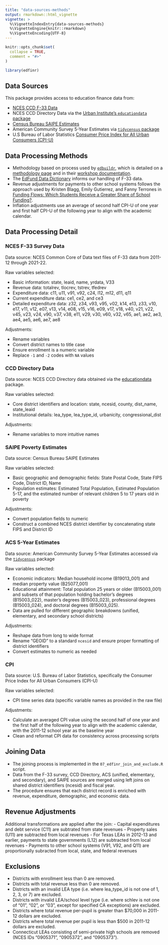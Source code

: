 ```yaml
---
title: "data-sources-methods"
output: rmarkdown::html_vignette
vignette: >
  %\VignetteIndexEntry{data-sources-methods}
  %\VignetteEngine{knitr::rmarkdown}
  %\VignetteEncoding{UTF-8}
---
```


```r
knitr::opts_chunk$set(
  collapse = TRUE,
  comment = "#>"
)
```

```r
library(edfinr)
```


## Data Sources

This package provides access to education finance data from:

- [NCES CCD F-33 Data](https://nces.ed.gov/ccd/files.asp)
- NCES CCD Directory Data via the [Urban Institute's `educationdata` package](https://educationdata.urban.org/documentation/#r)
- [Census Bureau SAIPE Estimates](https://www.census.gov/programs-surveys/saipe.html)
- American Community Survey 5-Year Estimates via [`tidycensus` package](https://walker-data.com/tidycensus/)
- U.S Bureau of Labor Statistics [Consumer Price Index for All Urban Consumers (CPI-U)](https://data.bls.gov/toppicks?survey=cu)

## Data Processing Methods

- Methodology based on process used by [`edbuildr`](https://github.com/EdBuild/edbuildr), which is detailed on a [methodology page](http://data.edbuild.org/) and in their [workshop documentation](http://viz.edbuild.org/workshops/edbuildr/).
- The [EdFund Data Dictionary](https://data-dictionary.ed-fund.org/?_gl=1*199anoz*_ga*MTg3MDM3NDg2LjE3MzkzNzAzOTE.*_ga_TGH6XK399M*MTc0NDIyMzY3Ni43LjEuMTc0NDIyMzY4MC4wLjAuMA..) informs our handling of F-33 data.
- Revenue adjustments for payments to other school systems follows the approach used by Kristen Blagg, Emily Gutierrez, and Fanny Terrones in [Funding Flows: Which Students Receive a Greater Share of School Funding?](https://apps.urban.org/features/school-funding-trends/files/202204_K12_funding_technical_appendix.pdf).
- Inflation adjustments use an average of second half CPI-U of one year and first half CPI-U of the following year to align with the academic calendar.

## Data Processing Detail

### NCES F-33 Survey Data

Data source: NCES Common Core of Data text files of F-33 data from 2011-12 through 2021-22.

Raw variables selected:

- Basic information: state, leaid, name, yrdata, V33
- Revenue data: totalrev, tlocrev, tstrev, tfedrev
- Expenditure data: c11, u11, v91, v92, c24, l12, m12, d11, q11
- Current expenditure data: ce1, ce2, and ce3
- Detailed expenditure data: z32, z34, v93, v95, v02, k14, e13, z33, v10, e17, v11, v12, e07, v13, v14, e08, v15, v16, e09, v17, v18, v40, v21, v22, v45, v23, v24, v90, v37, v38, e11, v29, v30, v60, v32, v65, ae1, ae2, ae3, ae4, ae5, ae6, ae7, ae8

Adjustments:

- Rename variables
- Convert district names to title case
- Ensure enrollment is a numeric variable
- Replace `-1` and `-2` codes with `NA` values

### CCD Directory Data

Data source: NCES CCD Directory data obtained via the
[educationdata](https://educationdata.urban.org/documentation/#r)
package.

Raw variables selected:

- Core district identifiers and location: state, ncesid, county, dist_name, state_leaid
- Institutional details: lea_type, lea_type_id, urbanicity, congressional_dist

Adjustments:

- Rename variables to more intuitive names

### SAIPE Poverty Estimates

Data source: Census Bureau SAIPE Estimates

Raw variables selected:

- Basic geographic and demographic fields: State Postal Code, State FIPS Code, District ID, Name
- Population estimates: Estimated Total Population, Estimated Population 5-17, and the estimated number of relevant children 5 to 17 years old in poverty

Adjustments:

- Convert population fields to numeric
- Construct a combined NCES district identifier by concatenating state FIPS and District ID

### ACS 5-Year Estimates

Data source: American Community Survey 5-Year Estimates accessed via the
[`tidycensus`](https://walker-data.com/tidycensus/) package

Raw variables selected:

- Economic indicators: Median household income (B19013_001) and median property value (B25077_001)
- Educational attainment: Total population 25 years or older (B15003_001) and subsets of that population holding bachelor's degrees (B15003_022), master's degrees (B15003_023), professional degrees (B15003_024), and doctoral degrees (B15003_025).
- Data are pulled for different geographic breakdowns (unified, elementary, and secondary school districts)

Adjustments:

- Reshape data from long to wide format
- Rename “GEOID” to a standard `ncesid` and ensure proper formatting of district identifiers
- Convert estimates to numeric as needed

### CPI

Data source: U.S. Bureau of Labor Statistics, specifically the Consumer Price Index for All Urban Consumers (CPI-U)

Raw variables selected:

- CPI time series data (specific variable names as provided in the raw file)

Adjustments:

- Calculate an averaged CPI value using the second half of one year and the first half of the following year to align with the academic calendar, with the 2011-12 school year as the baseline year
- Clean and reformat CPI data for consistency across processing scripts

## Joining Data

- The joining process is implemented in the `07_edfinr_join_and_exclude.R` script.
- Data from the F-33 survey, CCD Directory, ACS (unified, elementary, and secondary), and SAIPE sources are merged using left joins on shared district identifiers (ncesid) and fiscal year.
- The procedure ensures that each district record is enriched with revenue, expenditure, demographic, and economic data.

## Revenue Adjustments

Additional transformations are applied after the join:
- Capital expenditures and debt service (C11) are subtrated from state revenues
- Property sales (U11) are subtracted from local revenues
- For Texas LEAs in 2012-13 and earlier, payments to state governments (L12) are subtracted from local revenues
- Payments to other school systems (V91, V92, and Q11) are proportionally subracted from local, state, and federal revenues

## Exclusions

- Districts with enrollment less than 0 are removed.
- Districts with total revenue less than 0 are removed.
- Districts with an invalid LEA type (i.e. where lea_type_id is not one of 1, 2, 3, or 7) are excluded.
- Districts with invalid LEA/school level type (i.e. where schlev is not one of "01", "02", or "03", except for specified CA exceptions) are excluded.
- Districts where total revenue per-pupil is greater than $70,000 in 2011-12 dollars are excluded.
- Districts where total revenue per pupil is less than $500 in 2011-12 dollars are excluded.
- Connecticut LEAs consisting of semi-private high schools are removed (NCES IDs "0905371", "0905372", and "0905373").
